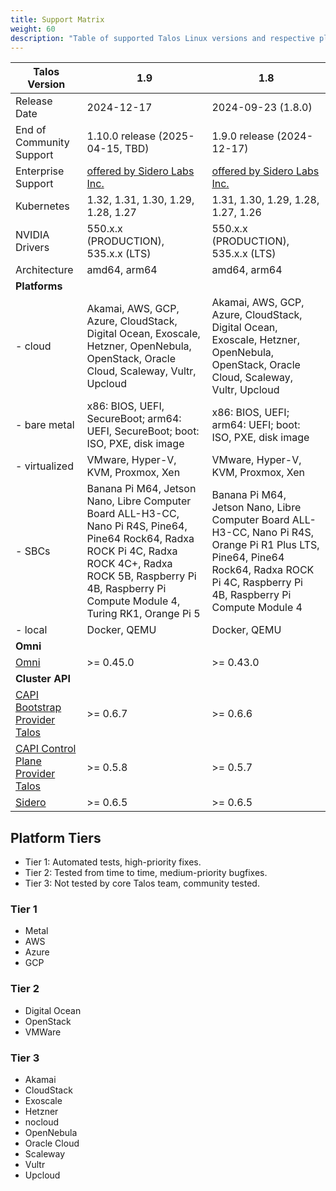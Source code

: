 ```yaml
---
title: Support Matrix
weight: 60
description: "Table of supported Talos Linux versions and respective platforms."
---
```


| Talos Version                                                                                               | 1.9                                                                                                                                                                                                         | 1.8                                                                                                                                                                                     |
| ----------------------------------------------------------------------------------------------------------- | ----------------------------------------------------------------------------------------------------------------------------------------------------------------------------------------------------------- | --------------------------------------------------------------------------------------------------------------------------------------------------------------------------------------- |
| Release Date                                                                                                | 2024-12-17                                                                                                                                                                                                  | 2024-09-23 (1.8.0)                                                                                                                                                                      |
| End of Community Support                                                                                    | 1.10.0 release (2025-04-15, TBD)                                                                                                                                                                            | 1.9.0 release (2024-12-17)                                                                                                                                                              |
| Enterprise Support                                                                                          | [offered by Sidero Labs Inc.](https://www.siderolabs.com/support/)                                                                                                                                          | [offered by Sidero Labs Inc.](https://www.siderolabs.com/support/)                                                                                                                      |
| Kubernetes                                                                                                  | 1.32, 1.31, 1.30, 1.29, 1.28, 1.27                                                                                                                                                                          | 1.31, 1.30, 1.29, 1.28, 1.27, 1.26                                                                                                                                                      |
| NVIDIA Drivers                                                                                              | 550.x.x (PRODUCTION), 535.x.x (LTS)                                                                                                                                                                         | 550.x.x (PRODUCTION), 535.x.x (LTS)                                                                                                                                                     |
| Architecture                                                                                                | amd64, arm64                                                                                                                                                                                                | amd64, arm64                                                                                                                                                                            |
| **Platforms**                                                                                               |                                                                                                                                                                                                             |                                                                                                                                                                                         |
| - cloud                                                                                                     | Akamai, AWS, GCP, Azure, CloudStack, Digital Ocean, Exoscale, Hetzner, OpenNebula, OpenStack, Oracle Cloud, Scaleway, Vultr, Upcloud                                                                        | Akamai, AWS, GCP, Azure, CloudStack, Digital Ocean, Exoscale, Hetzner, OpenNebula, OpenStack, Oracle Cloud, Scaleway, Vultr, Upcloud                                                    |
| - bare metal                                                                                                | x86: BIOS, UEFI, SecureBoot; arm64: UEFI, SecureBoot; boot: ISO, PXE, disk image                                                                                                                            | x86: BIOS, UEFI; arm64: UEFI; boot: ISO, PXE, disk image                                                                                                                                |
| - virtualized                                                                                               | VMware, Hyper-V, KVM, Proxmox, Xen                                                                                                                                                                          | VMware, Hyper-V, KVM, Proxmox, Xen                                                                                                                                                      |
| - SBCs                                                                                                      | Banana Pi M64, Jetson Nano, Libre Computer Board ALL-H3-CC, Nano Pi R4S, Pine64, Pine64 Rock64, Radxa ROCK Pi 4C, Radxa ROCK 4C+, Radxa ROCK 5B, Raspberry Pi 4B, Raspberry Pi Compute Module 4, Turing RK1, Orange Pi 5 | Banana Pi M64, Jetson Nano, Libre Computer Board ALL-H3-CC, Nano Pi R4S, Orange Pi R1 Plus LTS, Pine64, Pine64 Rock64, Radxa ROCK Pi 4C, Raspberry Pi 4B, Raspberry Pi Compute Module 4 |
| - local                                                                                                     | Docker, QEMU                                                                                                                                                                                                | Docker, QEMU                                                                                                                                                                            |
| **Omni**                                                                                                    |                                                                                                                                                                                                             |                                                                                                                                                                                         |
| [Omni](https://github.com/siderolabs/omni)                                                                  | >= 0.45.0                                                                                                                                                                                                   | >= 0.43.0                                                                                                                                                                               |
| **Cluster API**                                                                                             |                                                                                                                                                                                                             |                                                                                                                                                                                         |
| [CAPI Bootstrap Provider Talos](https://github.com/siderolabs/cluster-api-bootstrap-provider-talos)         | >= 0.6.7                                                                                                                                                                                                    | >= 0.6.6                                                                                                                                                                                |
| [CAPI Control Plane Provider Talos](https://github.com/siderolabs/cluster-api-control-plane-provider-talos) | >= 0.5.8                                                                                                                                                                                                    | >= 0.5.7                                                                                                                                                                                |
| [Sidero](https://www.sidero.dev/)                                                                           | >= 0.6.5                                                                                                                                                                                                    | >= 0.6.5                                                                                                                                                                                |

## Platform Tiers

* Tier 1: Automated tests, high-priority fixes.
* Tier 2: Tested from time to time, medium-priority bugfixes.
* Tier 3: Not tested by core Talos team, community tested.

### Tier 1

* Metal
* AWS
* Azure
* GCP

### Tier 2

* Digital Ocean
* OpenStack
* VMWare

### Tier 3

* Akamai
* CloudStack
* Exoscale
* Hetzner
* nocloud
* OpenNebula
* Oracle Cloud
* Scaleway
* Vultr
* Upcloud
